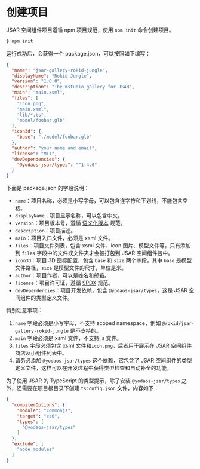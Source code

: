 # 创建项目

JSAR 空间组件项目遵循 npm 项目规范，使用 `npm init` 命令创建项目。

```bash
$ npm init
```

运行成功后，会获得一个 package.json，可以按照如下编写：

```json
{
  "name": "jsar-gallery-rokid-jungle",
  "displayName": "Rokid Jungle",
  "version": "1.0.0",
  "description": "The mstudio gallery for JSAR",
  "main": "main.xsml",
  "files": [
    "icon.png",
    "main.xsml",
    "lib/*.ts",
    "model/foobar.glb"
  ],
  "icon3d": {
    "base": "./model/foobar.glb"
  },
  "author": "your name and email",
  "license": "MIT",
  "devDependencies": {
    "@yodaos-jsar/types": "^1.4.0"
  }
}
```

下面是 package.json 的字段说明：

- `name`：项目名称，必须是小写字母，可以包含连字符和下划线，不能包含空格。
- `displayName`：项目显示名称，可以包含中文。
- `version`：项目版本号，遵循 [语义化版本](https://semver.org/lang/zh-CN/) 规范。
- `description`：项目描述。
- `main`：项目入口文件，必须是 xsml 文件。
- `files`：项目文件列表，包含 xsml 文件、icon 图片、模型文件等，只有添加到 `files` 字段中的文件或文件夹才会被打包到 JSAR 空间组件包中。
- `icon3d`：项目 3D 图标配置，包含 `base` 和 `size` 两个字段，其中 `base` 是模型文件路径，`size` 是模型文件的尺寸，单位是米。
- `author`：项目作者，可以是姓名和邮箱。
- `license`：项目许可证，遵循 [SPDX](https://spdx.org/licenses/) 规范。
- `devDependencies`：项目开发依赖，包含 `@yodaos-jsar/types`，这是 JSAR 空间组件的类型定义文件。

特别注意事项：

1. `name` 字段必须是小写字母，不支持 scoped namespace，例如 `@rokid/jsar-gallery-rokid-jungle` 是不支持的。
2. `main` 字段必须是 xsml 文件，不支持 js 文件。
3. `files` 字段必须包含 xsml 文件和`icon.png`，后者用于展示在 JSAR 空间组件商店及小组件列表中。
4. 请务必添加 `@yodaos-jsar/types` 这个依赖，它包含了 JSAR 空间组件的类型定义文件，这样可以在开发过程中获得类型检查和自动补全的功能。

为了使用 JSAR 的 TypeScript 的类型提示，除了安装 `@yodaos-jsar/types` 之外，还需要在项目根目录下创建 `tsconfig.json` 文件，内容如下：

```json
{
  "compilerOptions": {
    "module": "commonjs",
    "target": "es6",
    "types": [
      "@yodaos-jsar/types"
    ]
  },
  "exclude": [
    "node_modules"
  ]
}
```
